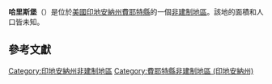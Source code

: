 {{noteTA
|G1=USState
|G2=地名
|G3=Unit
}}
{{Infobox settlement
|official_name            = 哈里斯堡
|native_name = Harrisburg
|settlement_type          = [[非建制地區|非建制地區]]
|image_skyline            = 
|imagesize                = 
|pushpin_map              = USA Indiana
|pushpin_label            = 哈里斯堡
|pushpin_label_position   = top
|pushpin_map_caption      = 哈里斯堡在印地安納州的位置
|subdivision_type         = [[世界政區索引|國家]]
|subdivision_type1        = [[美国州份|州份]]
|subdivision_type2        = [[印地安納州行政区划|縣]]
|subdivision_name         = [[美国|美国]]
|subdivision_name1        = [[印地安納州|印地安納州]]
|subdivision_name2        = [[費耶特縣_(印地安納州)|費耶特縣]]
|elevation_ft             = 1007
|elevation_m              = 307
|area_total_km2           = 
|area_total_sq_mi         = 
|area_land_km2            = 
|area_land_sq_mi          = 
|area_water_km2           = 
|area_water_sq_mi         = 
|population_as_of         = 2010
|population_footnotes     = 
|population_total         = 
|population_metro         = 
|population_density_km2   = auto
|population_density_sq_mi = auto
|timezone                 = [[北美东部时区|北美东部时区]]
|utc_offset               = -5
|coordinates              = {{coord|39|41|12|N|85|10|48|W|display=inline,title}}
| coor_pinpoint           = 
| coordinates_footnotes   = 
|timezone_DST             = EDT
|utc_offset_DST           = -4
|postal_code_type         = [[美國郵區編號|郵區編號]]
|postal_code              = 47434
|area_code                = {{link-en|电话区号317|Area code 317|317}}
|blank_name = [[地名信息系统|GNIS ID]]
|blank_info = 449668<ref name="GNIS">{{cite gnis|449668|Harrisburg}}</ref>
}}
'''哈里斯堡'''（{{lang-en|Harrisburg}}）是位於[[美國|美國]][[印地安納州|印地安納州]][[費耶特縣_(印地安納州)|費耶特縣]]的一個[[非建制地區|非建制地區]]。該地的面積和人口皆未知。

== 參考文獻 ==
{{reflist}}

{{費耶特縣 (印地安納州)}}

{{DEFAULTSORT:Harrisburg}}
[[Category:印地安納州非建制地區|Category:印地安納州非建制地區]]
[[Category:費耶特縣非建制地區_(印地安納州)|Category:費耶特縣非建制地區 (印地安納州)]]

{{Indiana-geo-stub}}